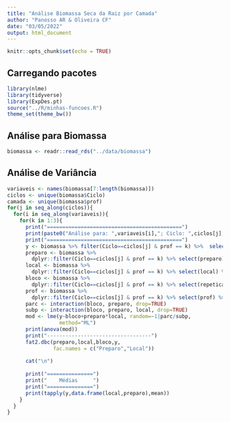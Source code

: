```yaml
---
title: "Análise Biomassa Seca da Raiz por Camada"
author: "Panosso AR & Oliveira CF"
date: "03/05/2022"
output: html_document
---
```


```r
knitr::opts_chunk$set(echo = TRUE)
```


## Carregando pacotes
```r
library(nlme)
library(tidyverse)
library(ExpDes.pt)
source("../R/minhas-funcoes.R")
theme_set(theme_bw())
```

## Análise para Biomassa
```r
biomassa <- readr::read_rds("../data/biomassa")
```

## Análise de Variância

```r
variaveis <- names(biomassa[7:length(biomassa)])
ciclos <- unique(biomassa$Ciclo)
camada <- unique(biomassa$prof)
for(j in seq_along(ciclos)){
  for(i in seq_along(variaveis)){
    for(k in 1:3){
      print("============================================")
      print(paste0("Análise para: ",variaveis[i],"; Ciclo: ",ciclos[j], "; Camada: ", k))
      print("============================================")
      y <- biomassa %>% filter(Ciclo==ciclos[j] & prof == k) %>%  select(variaveis[i]) %>% pull()
      preparo <- biomassa %>%
        dplyr::filter(Ciclo==ciclos[j] & prof == k) %>% select(preparo) %>% pull() %>% as_factor()
      local <- biomassa %>%
        dplyr::filter(Ciclo==ciclos[j] & prof == k) %>% select(local) %>% pull() %>% as_factor()
      bloco <- biomassa %>%
        dplyr::filter(Ciclo==ciclos[j] & prof == k) %>% select(repeticao) %>% pull() %>% as_factor()
      prof <- biomassa %>%
        dplyr::filter(Ciclo==ciclos[j] & prof == k) %>% select(prof) %>% pull() %>% as_factor()
      parc <- interaction(bloco, preparo, drop=TRUE)
      subp <- interaction(bloco, preparo, local, drop=TRUE)
      mod <- lme(y~bloco+preparo*local, random=~1|parc/subp,
                 method="ML")
      print(anova(mod))
      print("----------------------------------")
      fat2.dbc(preparo,local,bloco,y,
               fac.names = c("Preparo","Local"))
      
      cat("\n")
      
      print("===============")
      print("    Médias     ")
      print("===============")
      print(tapply(y,data.frame(local,preparo),mean))
    }
  }
}
```
